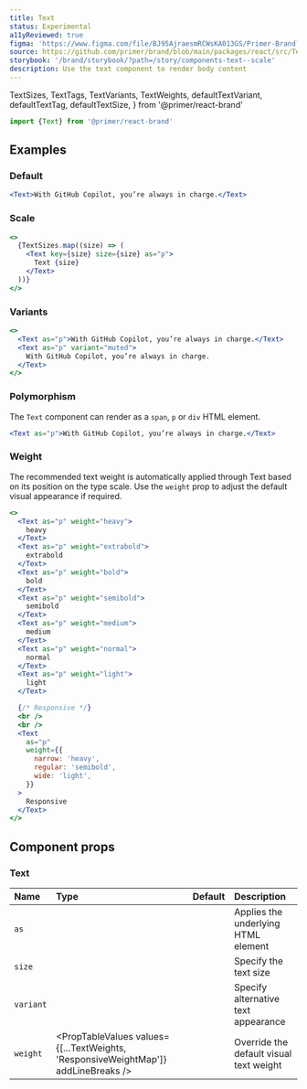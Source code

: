 ```yaml
---
title: Text
status: Experimental
a11yReviewed: true
figma: 'https://www.figma.com/file/BJ95AjraesmRCWsKA013GS/Primer-Brand?node-id=354%3A9513'
source: https://github.com/primer/brand/blob/main/packages/react/src/Text/Text.tsx
storybook: '/brand/storybook/?path=/story/components-text--scale'
description: Use the text component to render body content
---
```



  TextSizes,
  TextTags,
  TextVariants,
  TextWeights,
  defaultTextVariant,
  defaultTextTag,
  defaultTextSize,
} from '@primer/react-brand'

```js
import {Text} from '@primer/react-brand'
```

## Examples

### Default

```jsx live
<Text>With GitHub Copilot, you’re always in charge.</Text>
```

### Scale

```jsx live
<>
  {TextSizes.map((size) => (
    <Text key={size} size={size} as="p">
      Text {size}
    </Text>
  ))}
</>
```

### Variants

```jsx live
<>
  <Text as="p">With GitHub Copilot, you’re always in charge.</Text>
  <Text as="p" variant="muted">
    With GitHub Copilot, you’re always in charge.
  </Text>
</>
```

### Polymorphism

The `Text` component can render as a `span`, `p` or `div` HTML element.

```jsx live
<Text as="p">With GitHub Copilot, you’re always in charge.</Text>
```

### Weight

The recommended text weight is automatically applied through Text based on its position on the type scale.
Use the `weight` prop to adjust the default visual appearance if required.

```jsx live
<>
  <Text as="p" weight="heavy">
    heavy
  </Text>
  <Text as="p" weight="extrabold">
    extrabold
  </Text>
  <Text as="p" weight="bold">
    bold
  </Text>
  <Text as="p" weight="semibold">
    semibold
  </Text>
  <Text as="p" weight="medium">
    medium
  </Text>
  <Text as="p" weight="normal">
    normal
  </Text>
  <Text as="p" weight="light">
    light
  </Text>

  {/* Responsive */}
  <br />
  <br />
  <Text
    as="p"
    weight={{
      narrow: 'heavy',
      regular: 'semibold',
      wide: 'light',
    }}
  >
    Responsive
  </Text>
</>
```

## Component props

### Text

| Name      | Type                                                                               |                      Default                      | Description                             |
| :-------- | :--------------------------------------------------------------------------------- | :-----------------------------------------------: | :-------------------------------------- |
| `as`      | <PropTableValues values={TextTags} addLineBreaks />                                |   <PropTableValues values={[defaultTextTag]} />   | Applies the underlying HTML element     |
| `size`    | <PropTableValues values={TextSizes} addLineBreaks />                               |  <PropTableValues values={[defaultTextSize]} />   | Specify the text size                   |
| `variant` | <PropTableValues values={TextVariants} addLineBreaks />                            | <PropTableValues values={[defaultTextVariant]} /> | Specify alternative text appearance     |
| `weight`  | <PropTableValues values={[...TextWeights, 'ResponsiveWeightMap']} addLineBreaks /> |                                                   | Override the default visual text weight |
